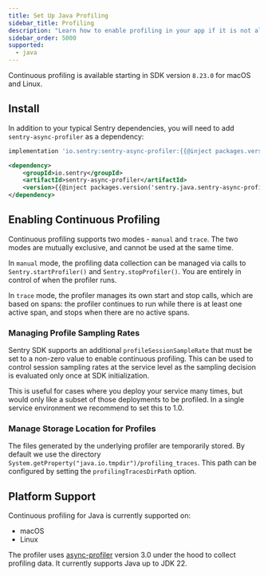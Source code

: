 ```yaml
---
title: Set Up Java Profiling
sidebar_title: Profiling
description: "Learn how to enable profiling in your app if it is not already set up."
sidebar_order: 5000
supported:
  - java
---
```


<PlatformContent includePath="profiling/index/preface" />
<PlatformContent includePath="profiling/index/why-profiling" />

<Alert>

Continuous profiling is available starting in SDK version `8.23.0` for macOS and Linux.

</Alert>

## Install

In addition to your typical Sentry dependencies, you will need to add `sentry-async-profiler` as a dependency:

```groovy {tabTitle:Gradle}
implementation 'io.sentry:sentry-async-profiler:{{@inject packages.version('sentry.java.sentry-async-profiler', '8.0.0') }}'
```
```xml {tabTitle:Maven}
<dependency>
    <groupId>io.sentry</groupId>
    <artifactId>sentry-async-profiler</artifactId>
    <version>{{@inject packages.version('sentry.java.sentry-async-profiler', '8.0.0') }}</version>
</dependency>
```

## Enabling Continuous Profiling

Continuous profiling supports two modes - `manual` and `trace`. The two modes are mutually exclusive, and cannot be used at the same time.

In `manual` mode, the profiling data collection can be managed via calls to `Sentry.startProfiler()` and `Sentry.stopProfiler()`. You are entirely in control of when the profiler runs.

In `trace` mode, the profiler manages its own start and stop calls, which are based on spans: the profiler continues to run while there is at least one active span, and stops when there are no active spans.

<PlatformContent includePath="profiling/automatic-instrumentation-setup" />

### Managing Profile Sampling Rates

Sentry SDK supports an additional `profileSessionSampleRate` that must be set to a non-zero value to enable continuous profiling. This can be used to control session sampling rates at the service level as the sampling decision is evaluated only once at SDK initialization.

This is useful for cases where you deploy your service many times, but would only like a subset of those deployments to be profiled. In a single service environment we recommend to set this to 1.0.

### Manage Storage Location for Profiles
The files generated by the underlying profiler are temporarily stored. By default we use the directory `System.getProperty("java.io.tmpdir")/profiling_traces`. This path can be configured by setting the `profilingTracesDirPath` option.

## Platform Support

Continuous profiling for Java is currently supported on:

- macOS
- Linux

The profiler uses [async-profiler](https://github.com/async-profiler/async-profiler) version 3.0 under the hood to collect profiling data. It currently supports Java up to JDK 22.
